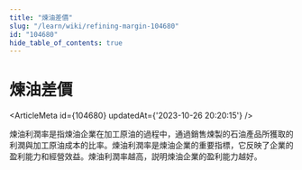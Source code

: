 ```yaml
---
title: "煉油差價"
slug: "/learn/wiki/refining-margin-104680"
id: "104680"
hide_table_of_contents: true
---
```



# 煉油差價

<ArticleMeta id={104680} updatedAt={'2023-10-26 20:20:15'} />
<div className='border-solid border-b border-t-0 my-4 border-[var(--ifm-color-gray-300)]' />

煉油利潤率是指煉油企業在加工原油的過程中，通過銷售煉製的石油產品所獲取的利潤與加工原油成本的比率。煉油利潤率是煉油企業的重要指標，它反映了企業的盈利能力和經營效益。煉油利潤率越高，説明煉油企業的盈利能力越好。
